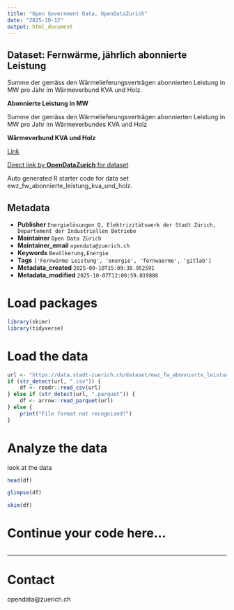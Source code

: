 ```yaml
---
title: "Open Government Data, OpenDataZurich"
date: "2025-10-12"
output: html_document
---
```


## Dataset: Fernwärme, jährlich abonnierte Leistung

Summe der gemäss den Wärmelieferungsverträgen abonnierten Leistung in MW pro Jahr im Wärmeverbund KVA und Holz.

**Abonnierte Leistung in MW**

Summe der gemäss den Wärmelieferungsverträgen abonnierten Leistung in MW pro Jahr im Wärmeverbundes KVA und Holz

**Wärmeverbund KVA und Holz**

[Link](https://www.ewz.ch/de/geschaeftskunden/immobilien/referenzen-projekte/waermeverbund-kva-holz.html)



[Direct link by **OpenDataZurich** for dataset](https://data.stadt-zuerich.ch/dataset/ewz_fw_abonnierte_leistung_kva_und_holz)

Auto generated R starter code for data set ewz_fw_abonnierte_leistung_kva_und_holz.

## Metadata

- **Publisher** `Energielösungen Q, Elektrizitätswerk der Stadt Zürich, Departement der Industriellen Betriebe`
- **Maintainer** `Open Data Zürich`
- **Maintainer_email** `opendata@zuerich.ch`
- **Keywords** `Bevölkerung,Energie`
- **Tags** `['Fernwärme Leistung', 'energie', 'fernwaerme', 'gitlab']`
- **Metadata_created** `2025-09-10T15:09:38.952591`
- **Metadata_modified** `2025-10-07T12:00:59.019886`


# Load packages

```r
library(skimr)
library(tidyverse)
```

# Load the data

```r
url <- "https://data.stadt-zuerich.ch/dataset/ewz_fw_abonnierte_leistung_kva_und_holz/download/ewz_fw_abonnierte_leistung_kva_und_holz.csv"
if (str_detect(url, ".csv")) {
    df <- readr::read_csv(url)
} else if (str_detect(url, ".parquet")) {
    df <- arrow::read_parquet(url)
} else {
    print("File format not recognised!")
}
```

# Analyze the data

look at the data
```r
head(df)
```

```r
glimpse(df)
```

```r
skim(df)
```

# Continue your code here...

```r

```

------------------------------------------------------------------------

# Contact

opendata@zuerich.ch
